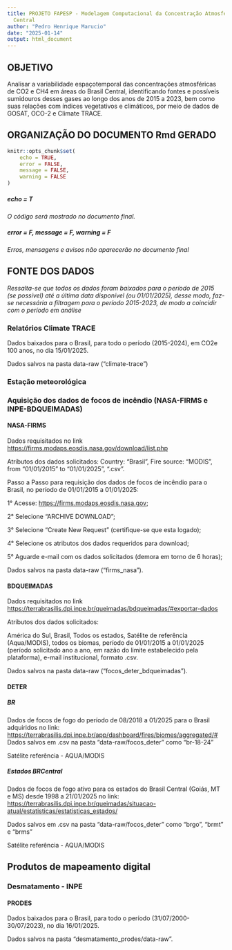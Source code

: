 ```yaml
---
title: PROJETO FAPESP - Modelagem Computacional da Concentração Atmosférica de CO2 e CH4 no Brasil
  Central
author: "Pedro Henrique Marucio"
date: "2025-01-14"
output: html_document
---
```


## OBJETIVO

Analisar a variabilidade espaçotemporal das concentrações atmosféricas de CO2 e CH4 em áreas do Brasil Central, identificando fontes e possíveis sumidouros desses gases ao longo dos anos de 2015 a 2023, bem como suas relações com índices vegetativos e climáticos, por meio de dados de GOSAT, OCO-2 e Climate TRACE.

## ORGANIZAÇÃO DO DOCUMENTO Rmd GERADO

```r
knitr::opts_chunk$set(
	echo = TRUE,
	error = FALSE,
	message = FALSE,
	warning = FALSE
)

```

##### echo = T

*O código será mostrado no documento final.*

##### error = F, message = F, warning = F

*Erros, mensagens e avisos não aparecerão no documento final*

## FONTE DOS DADOS

*Ressalta-se que todos os dados foram baixados para o período de 2015 (se possível) até a última data disponível (ou 01/01/2025), desse modo, faz-se necessária a filtragem para o período 2015-2023, de modo a coincidir com o período em análise*

### Relatórios Climate TRACE

Dados baixados para o Brasil, para todo o período (2015-2024), em CO2e 100 anos, no dia 15/01/2025.

Dados salvos na pasta data-raw ("climate-trace")

### Estação meteorológica

### Aquisição dos dados de focos de incêndio (NASA-FIRMS e INPE-BDQUEIMADAS)

#### NASA-FIRMS

Dados requisitados no link <https://firms.modaps.eosdis.nasa.gov/download/list.php>

Atributos dos dados solicitados: Country: "Brasil", Fire source: "MODIS", from "01/01/2015" to "01/01/2025", ".csv".

Passo a Passo para requisição dos dados de focos de incêndio para o Brasil, no período de 01/01/2015 a 01/01/2025:

1° Acesse: <https://firms.modaps.eosdis.nasa.gov>;

2° Selecione "ARCHIVE DOWNLOAD";

3° Selecione "Create New Request" (certifique-se que esta logado);

4° Selecione os atributos dos dados requeridos para download;

5° Aguarde e-mail com os dados solicitados (demora em torno de 6 horas);

Dados salvos na pasta data-raw ("firms_nasa").


#### BDQUEIMADAS

Dados requisitados no link <https://terrabrasilis.dpi.inpe.br/queimadas/bdqueimadas/#exportar-dados>

Atributos dos dados solicitados:

América do Sul, Brasil, Todos os estados, Satélite de referência (Aqua/MODIS), todos os biomas, período de 01/01/2015 a 01/01/2025 (período solicitado ano a ano, em razão do limite estabelecido pela plataforma), e-mail institucional, formato .csv. 

Dados salvos na pasta data-raw ("focos_deter_bdqueimadas").

#### DETER 

##### BR

Dados de focos de fogo do período de 08/2018 a 01/2025 para o Brasil adquiridos no link: <https://terrabrasilis.dpi.inpe.br/app/dashboard/fires/biomes/aggregated/#> Dados salvos em .csv na pasta "data-raw/focos_deter" como "br-18-24"

Satélite referência - AQUA/MODIS

##### Estados BRCentral

Dados de focos de fogo ativo para os estados do Brasil Central (Goiás, MT e MS) desde 1998  a 21/01/2025 no link:  <https://terrabrasilis.dpi.inpe.br/queimadas/situacao-atual/estatisticas/estatisticas_estados/>

Dados salvos em .csv na pasta "data-raw/focos_deter" como "brgo", "brmt" e "brms"

Satélite referência - AQUA/MODIS


## Produtos de mapeamento digital 

### Desmatamento - INPE

#### PRODES

Dados baixados para o Brasil, para todo o período (31/07/2000-30/07/2023), no dia 16/01/2025.

Dados salvos na pasta "desmatamento_prodes/data-raw".
